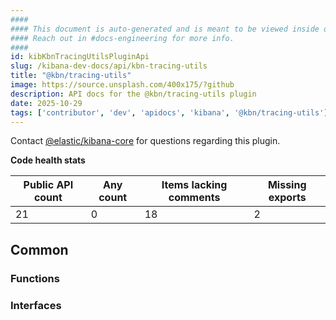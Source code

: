 ```yaml
---
####
#### This document is auto-generated and is meant to be viewed inside our experimental, new docs system.
#### Reach out in #docs-engineering for more info.
####
id: kibKbnTracingUtilsPluginApi
slug: /kibana-dev-docs/api/kbn-tracing-utils
title: "@kbn/tracing-utils"
image: https://source.unsplash.com/400x175/?github
description: API docs for the @kbn/tracing-utils plugin
date: 2025-10-29
tags: ['contributor', 'dev', 'apidocs', 'kibana', '@kbn/tracing-utils']
---
```




Contact [@elastic/kibana-core](https://github.com/orgs/elastic/teams/kibana-core) for questions regarding this plugin.

**Code health stats**

| Public API count  | Any count | Items lacking comments | Missing exports |
|-------------------|-----------|------------------------|-----------------|
| 21 | 0 | 18 | 2 |

## Common

### Functions
<DocDefinitionList data={kbnTracingUtilsObj.common.functions}/>

### Interfaces
<DocDefinitionList data={kbnTracingUtilsObj.common.interfaces}/>

